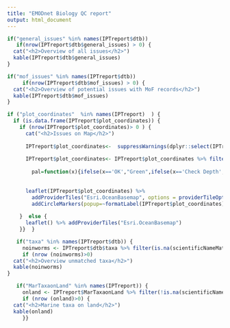 ```yaml
---
title: "EMODnet Biology QC report"
output: html_document
---
```

  
```r

if("general_issues" %in% names(IPTreport$dtb)) 
   if(nrow(IPTreport$dtb$general_issues) > 0) {
  cat("<h2>Overview of all issues</h2>")
  kable(IPTreport$dtb$general_issues)
}  

```



```r

if("mof_issues" %in% names(IPTreport$dtb)) 
     if(nrow(IPTreport$dtb$mof_issues) > 0) {
  cat("<h2>Overview of potential issues with MoF records</h2>")
  kable(IPTreport$dtb$mof_issues)
}  

```




```r

if ("plot_coordinates"  %in% names(IPTreport)  ) {
  if (is.data.frame(IPTreport$plot_coordinates)) { 
    if (nrow(IPTreport$plot_coordinates)> 0 ) {
      cat("<h2>Issues on Map</h2>")
      
      IPTreport$plot_coordinates<-  suppressWarnings(dplyr::select(IPTreport$plot_coordinates,decimalLatitude,decimalLongitude, quality, one_of(c("eventID","occurrenceID", "coordinateUncertaintyInMeters"))))
      
      IPTreport$plot_coordinates<- IPTreport$plot_coordinates %>% filter(quality != "OK")
      
        pal=function(x){ifelse(x=='OK',"Green",ifelse(x=='Check Depth',"Blue", ifelse (x == 'Marine Taxa on Land', 'Red', ifelse(x=='On Land', "Yellow","Black"))))}
      
      
      leaflet(IPTreport$plot_coordinates) %>%
        addProviderTiles("Esri.OceanBasemap", options = providerTileOptions(maxZoom = 10)) %>%
        addCircleMarkers(popup=~formatLabel(IPTreport$plot_coordinates),~decimalLongitude, ~decimalLatitude,  radius = 3, color = ~pal(quality))
      
    }  else {
      leaflet() %>% addProviderTiles("Esri.OceanBasemap") 
    }}  }

```




```r

   if("taxa" %in% names(IPTreport$dtb)) {
     noinworms <- IPTreport$dtb$taxa %>% filter(is.na(scientificNameMatch)) %>% select (scientificName, scientificNameID, status, count)
     if (nrow (noinworms)>0)
  cat("<h2>Overview unmatched taxa</h2>")
  kable(noinworms)
}

```
 
 
```r

   if("MarTaxaonLand" %in% names(IPTreport)) {
     onland <- IPTreport$MarTaxaonLand %>% filter(!is.na(scientificNameMatch)) %>% group_by (scientificNameMatch, scientificNameID, kingdom, class, status, isMarine, isBrackish , isFreshwater , isTerrestrial) %>% summarise (count =n())
     if (nrow (onland)>0) {
  cat("<h2>Marine taxa on land</h2>")
  kable(onland)
     }}

```








